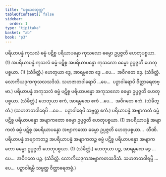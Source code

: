 ```yaml
---
title: "ပစ္စယစတုက္က"
tableOfContents: false
sidebar:
  order: 1
type: "tipitaka"
basket: "ab"
book: "p3"
---
```



<DynamicBreadcrumb />

<Division number="85" book="p3" e="ch" v="39" p="446">

<Paragraph number="2556" book="p3">
ပရိယာပန္နံ ကုသလံ ဓမ္မံ ပဋိစ္စ ပရိယာပန္နော ကုသလော ဓမ္မော ဥပ္ပဇ္ဇတိ ဟေတုပစ္စယာ. (1)
</Paragraph>

<Paragraph number="2557" book="p3">
အပရိယာပန္နံ ကုသလံ ဓမ္မံ ပဋိစ္စ အပရိယာပန္နော ကုသလော ဓမ္မော ဥပ္ပဇ္ဇတိ ဟေတုပစ္စယာ. (1) (သံခိတ္တံ.)
</Paragraph>

</Division>
<Division number="86" book="p3" e="ch" v="39" p="446">

<Paragraph number="2558" book="p3">
ဟေတုယာ ဒွေ, အာရမ္မဏေ ဒွေ …ပေ…  အဝိဂတေ ဒွေ. (သံခိတ္တံ. လောကိယဒုကကုသလသဒိသံ. သဟဇာတဝါရောပိ …ပေ…  ပဉှာဝါရောပိ ဝိတ္ထာရေတဗ္ဗာ.)
</Paragraph>

</Division>
<Division number="87" book="p3" e="ch" v="39" p="446">

<Paragraph number="2559" book="p3">
ပရိယာပန္နံ အကုသလံ ဓမ္မံ ပဋိစ္စ ပရိယာပန္နော အကုသလော ဓမ္မော ဥပ္ပဇ္ဇတိ ဟေတုပစ္စယာ. (သံခိတ္တံ.)
</Paragraph>

<Paragraph number="2560" book="p3">
ဟေတုယာ ဧကံ, အာရမ္မဏေ ဧကံ …ပေ…  အဝိဂတေ ဧကံ. (သံခိတ္တံ.)
</Paragraph>

<Paragraph number="2561" book="p3">
(သဟဇာတဝါရေပိ …ပေ…  ပဉှာဝါရေပိ သဗ္ဗတ္ထ ဧကံ.)
</Paragraph>

</Division>
<Division number="88" book="p3" e="ch" v="39" p="446">

<Paragraph number="2562" book="p3">
ပရိယာပန္နံ အဗျာကတံ ဓမ္မံ ပဋိစ္စ ပရိယာပန္နော အဗျာကတော ဓမ္မော ဥပ္ပဇ္ဇတိ ဟေတုပစ္စယာ. (1)
</Paragraph>

<Paragraph number="2563" book="p3">
အပရိယာပန္နံ အဗျာကတံ ဓမ္မံ ပဋိစ္စ အပရိယာပန္နော အဗျာကတော ဓမ္မော ဥပ္ပဇ္ဇတိ ဟေတုပစ္စယာ…  တီဏိ.
</Paragraph>

<Paragraph number="2564" book="p3">
ပရိယာပန္နံ အဗျာကတဉ္စ အပရိယာပန္နံ အဗျာကတဉ္စ ဓမ္မံ ပဋိစ္စ ပရိယာပန္နော အဗျာကတော ဓမ္မော ဥပ္ပဇ္ဇတိ ဟေတုပစ္စယာ. (1) (သံခိတ္တံ.)
</Paragraph>

</Division>
<Division number="89" book="p3" e="ch" v="39" p="447">

<Paragraph number="2565" book="p3">
ဟေတုယာ ပဉ္စ, အာရမ္မဏေ ဒွေ …ပေ…  အဝိဂတေ ပဉ္စ. (သံခိတ္တံ. လောကိယဒုကအဗျာကတသဒိသံ. သဟဇာတဝါရမ္ပိ …ပေ…  ပဉှာဝါရမ္ပိ သဗ္ဗတ္ထ ဝိတ္ထာရေတဗ္ဗံ.)
</Paragraph>
</Division>